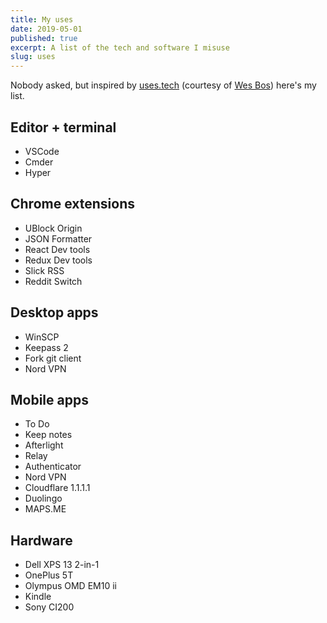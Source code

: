 ```yaml
---
title: My uses
date: 2019-05-01
published: true
excerpt: A list of the tech and software I misuse
slug: uses
---
```


Nobody asked, but inspired by [uses.tech](https://uses.tech/) (courtesy of [Wes Bos](https://wesbos.com/uses/)) here's my list.

## Editor + terminal

- VSCode
- Cmder
- Hyper

## Chrome extensions

- UBlock Origin
- JSON Formatter
- React Dev tools
- Redux Dev tools
- Slick RSS
- Reddit Switch

## Desktop apps

- WinSCP
- Keepass 2
- Fork git client
- Nord VPN

## Mobile apps

- To Do
- Keep notes
- Afterlight
- Relay
- Authenticator
- Nord VPN
- Cloudflare 1.1.1.1
- Duolingo
- MAPS.ME

## Hardware

- Dell XPS 13 2-in-1
- OnePlus 5T
- Olympus OMD EM10 ii
- Kindle
- Sony CI200
